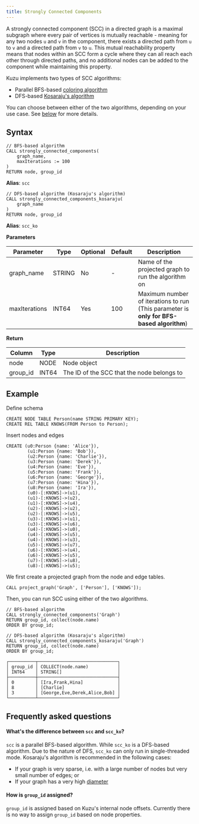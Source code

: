 ```yaml
---
title: Strongly Connected Components
---
```


A strongly connected component (SCC) in a directed graph is a maximal subgraph where every pair of
vertices is mutually reachable - meaning for any two nodes `u` and `v` in the component, there exists a
directed path from `u` to `v` and a directed path from `v` to `u`. 
This mutual reachability property means that nodes within an SCC form a cycle where they can all
reach each other through directed paths, and no additional nodes can be added to the component while
maintaining this property.

Kuzu implements two types of SCC algorithms:
- Parallel BFS-based [coloring algorithm](https://www.cs.rpi.edu/~slotag/pub/SCC-IPDPS14.pdf)
- DFS-based [Kosaraju's algorithm](https://en.wikipedia.org/wiki/Kosaraju%27s_algorithm)

You can choose between either of the two algorithms, depending on your use case.
See [below](#frequently-asked-questions) for more details.

## Syntax

```cypher
// BFS-based algorithm
CALL strongly_connected_components(
    graph_name,
    maxIterations := 100
)
RETURN node, group_id
```

**Alias**: `scc`

```cypher
// DFS-based algorithm (Kosaraju's algorithm)
CALL strongly_connected_components_kosaraju(
    graph_name
)
RETURN node, group_id
```

**Alias**: `scc_ko`

**Parameters**

| Parameter | Type | Optional | Default | Description |
|-----------|------|----------|---------|-------------|
| graph_name | STRING | No | - | Name of the projected graph to run the algorithm on |
| maxIterations | INT64 | Yes | 100 | Maximum number of iterations to run (This parameter is **only for BFS-based algorithm**) |


**Return** 

| Column | Type | Description |
|--------|------|-------------|
| node | NODE | Node object |
| group_id | INT64 | The ID of the SCC that the node belongs to |

## Example 

Define schema
```cypher
CREATE NODE TABLE Person(name STRING PRIMARY KEY);
CREATE REL TABLE KNOWS(FROM Person to Person);
```
Insert nodes and edges
```cypher
CREATE (u0:Person {name: 'Alice'}),
        (u1:Person {name: 'Bob'}),
        (u2:Person {name: 'Charlie'}),
        (u3:Person {name: 'Derek'}),
        (u4:Person {name: 'Eve'}),
        (u5:Person {name: 'Frank'}),
        (u6:Person {name: 'George'}),
        (u7:Person {name: 'Hina'}),
        (u8:Person {name: 'Ira'}),
        (u0)-[:KNOWS]->(u1),
        (u1)-[:KNOWS]->(u2),
        (u1)-[:KNOWS]->(u4),
        (u2)-[:KNOWS]->(u2),
        (u2)-[:KNOWS]->(u5),
        (u3)-[:KNOWS]->(u1),
        (u3)-[:KNOWS]->(u6),
        (u4)-[:KNOWS]->(u0),
        (u4)-[:KNOWS]->(u5),
        (u4)-[:KNOWS]->(u3),
        (u5)-[:KNOWS]->(u7),
        (u6)-[:KNOWS]->(u4),
        (u6)-[:KNOWS]->(u5),
        (u7)-[:KNOWS]->(u8),
        (u8)-[:KNOWS]->(u5);
```
We first create a projected graph from the node and edge tables.
```cypher
CALL project_graph('Graph', ['Person'], ['KNOWS']);
```
Then, you can run SCC using either of the two algorithms.
```cypher
// BFS-based algorithm
CALL strongly_connected_components('Graph')
RETURN group_id, collect(node.name)
ORDER BY group_id;

// DFS-based algorithm (Kosaraju's algorithm)
CALL strongly_connected_components_kosaraju('Graph')
RETURN group_id, collect(node.name)
ORDER BY group_id;
```
```
┌──────────┬──────────────────────────────┐
│ group_id │ COLLECT(node.name)           │
│ INT64    │ STRING[]                     │
├──────────┼──────────────────────────────┤
│ 0        │ [Ira,Frank,Hina]             │
│ 8        │ [Charlie]                    │
│ 3        │ [George,Eve,Derek,Alice,Bob] │
└──────────┴──────────────────────────────┘
```

## Frequently asked questions

#### What's the difference between `scc` and `scc_ko`?

`scc` is a parallel BFS-based algorithm. While `scc_ko` is a DFS-based algorithm.
Due to the nature of DFS, `scc_ko` can only run in single-threaded mode. 
Kosaraju's algorithm is recommended in the following cases:
- If your graph is very sparse, i.e. with a large number of nodes but very small number of edges; or
- If your graph has a very high [diameter](https://en.wikipedia.org/wiki/Diameter_(graph_theory))

#### How is `group_id` assigned?

`group_id` is assigned based on Kuzu's internal node offsets. Currently there is no way to assign `group_id` based on node properties.